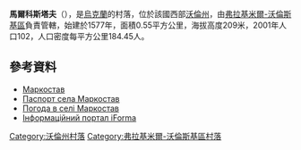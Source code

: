 {{coord|50|43|23|N|24|23|50|E|scale:30000|display=title}}

'''馬爾科斯塔夫'''（{{lang-uk|Маркостав}}），是[[烏克蘭|烏克蘭]]的村落，位於該國西部[[沃倫州|沃倫州]]，由[[弗拉基米爾-沃倫斯基區|弗拉基米爾-沃倫斯基區]]負責管轄，始建於1577年，面積0.55平方公里，海拔高度209米，2001年人口102，人口密度每平方公里184.45人。

==參考資料==
* [http://gska2.rada.gov.ua/pls/z7502/A005?rdat1=21.03.2008&rf7571=4681 Маркостав]{{dead link|date=2018年5月 |bot=InternetArchiveBot |fix-attempted=yes }}
* [https://web.archive.org/web/20140318041634/http://www.vvadm.gov.ua/ukr/miscevi%20rady/bubniv.html Паспорт села Маркостав]
* [http://weather.in.ua/volynskaja/15133 Погода в селі Маркостав]
* [https://web.archive.org/web/20100125080655/http://old.iforma.com.ua/classifiers/uk/koatuu Інформаційний портал iForma]

[[Category:沃倫州村落|Category:沃倫州村落]]
[[Category:弗拉基米爾-沃倫斯基區村落|Category:弗拉基米爾-沃倫斯基區村落]]


{{Volyn-geo-stub}}